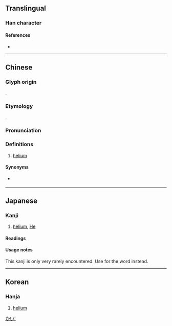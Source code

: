 {{character info/new}}
==Translingual==

===Han character===
{{Han char|rn=84|rad=气|as=06|sn=10|four=80817|canj=ONYVO|ids=⿹气亥}}
<!--note: several databases give the definition of this character as "fluorine," but that is incorrect; the correct definition is "helium."-->

====References====
* {{Han ref|kx=0599.151|dkj=17063|dj=0992.030|hdz=32011.120|uh=6C26|ud=27686|bh=AEF3|bd=44787}}

----

==Chinese==
{{zh-forms}}
{{elements|He|[[氫]]／[[氢]]|H|[[鋰]]／[[锂]]|Li|lang=zh}}

===Glyph origin===
{{Han etym}}
{{Han compound|气|c1=s|t1=gas|亥|c2=p|ls=psc|no_och2=1}}.

===Etymology===
{{bor|zh|NL.|helium|'''he'''lium}}.

===Pronunciation===
{{zh-pron
|m=hài
|ma=y
|c=hoi6
|h=pfs=hoi
|md=hâi
|mn=hāi
|w=3hhe
|mc=
|oc=
|cat=n
}}

===Definitions===
{{zh-hanzi}}

# [[helium]]

====Synonyms====
* {{qualifier|obsolete}} {{zh-l|氜}}

----

==Japanese==

===Kanji===
{{ja-kanji|grade=uc|rs=气06}}

# [[helium]], [[He]]

====Readings====
{{ja-readings
|on=[[がい]] (gai)
}}

====Usage notes====
This kanji is only very rarely encountered. Use {{l|ja|ヘリウム}} for the word {{m|en|helium}} instead.

[[Category:ja:Chemical elements|かい']]

----

==Korean==

===Hanja===
{{ko-hanja|hangeul=해|eumhun=}}

# [[helium]]
